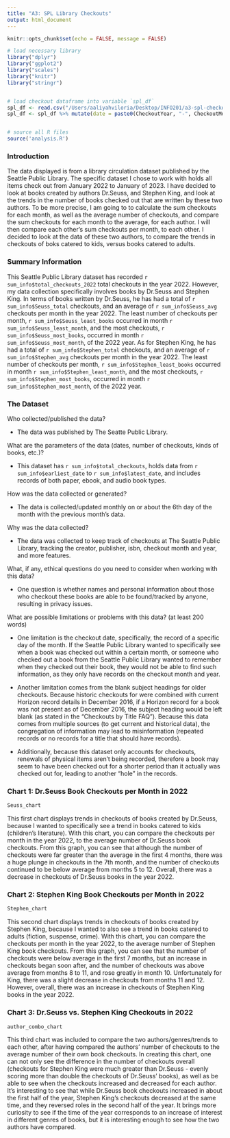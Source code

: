 ```yaml
---
title: "A3: SPL Library Checkouts"
output: html_document
---
```


```r
knitr::opts_chunk$set(echo = FALSE, message = FALSE)

# load necessary library
library("dplyr")
library("ggplot2")
library("scales")
library("knitr")
library("stringr")


# load checkout dataframe into variable `spl_df`
spl_df <- read.csv("/Users/aaliyahviloria/Desktop/INFO201/a3-spl-checkouts-aviloria13/2022-2023-All-Checkouts-SPL-Data.csv", stringsAsFactors = FALSE)
spl_df <- spl_df %>% mutate(date = paste0(CheckoutYear, "-", CheckoutMonth, "-01"))


# source all R files
source('analysis.R')
```

### Introduction

The data displayed is from a library circulation dataset published by the Seattle Public Library. The specific dataset I chose to work with holds all items check out from January 2022 to January of 2023. I have decided to look at books created by authors Dr.Seuss, and Stephen King, and look at the trends in the number of books checked out that are written by these two authors. To be more precise, I am going to to calculate the sum checkouts for each month, as well as the average number of checkouts, and compare the sum checkouts for each month to the average, for each author. I will then compare each other's sum checkouts per month, to each other. I decided to look at the data of these two authors, to compare the trends in checkouts of boks catered to kids, versus books catered to adults.

### Summary Information

This Seattle Public Library dataset has recorded `r sum_info$total_checkouts_2022` total checkouts in the year 2022. However, my data collection specifically involves books by Dr.Seuss and Stephen King. In terms of books written by Dr.Seuss, he has had a total of `r sum_info$Seuss_total` checkouts, and an average of `r sum_info$Seuss_avg` checkouts per month in the year 2022. The least number of checkouts per month, `r sum_info$Seuss_least_books` occurred in month `r sum_info$Seuss_least_month`, and the most checkouts, `r sum_info$Seuss_most_books`, occurred in month `r sum_info$Seuss_most_month`, of the 2022 year. As for Stephen King, he has had a total of `r sum_info$Stephen_total` checkouts, and an average of `r sum_info$Stephen_avg` checkouts per month in the year 2022. The least number of checkouts per month, `r sum_info$Stephen_least_books` occurred in month `r sum_info$Stephen_least_month`, and the most checkouts, `r sum_info$Stephen_most_books`, occurred in month `r sum_info$Stephen_most_month`, of the 2022 year.    

### The Dataset

Who collected/published the data?  

* The data was published by The Seatte Public Library.

What are the parameters of the data (dates, number of checkouts, kinds of books, etc.)?

* This dataset has `r sum_info$total_checkouts`, holds data from `r sum_info$earliest_date` to `r sum_info$latest_date`, and includes records of both paper, ebook, and audio book types.

How was the data collected or generated?  

* The data is collected/updated monthly on or about the 6th day of the month with the previous month's data.

Why was the data collected?  

* The data was collected to keep track of checkouts at The Seattle Public Library, tracking the creator, publisher, isbn, checkout month and year, and more features.

What, if any, ethical questions do you need to consider when working with this data?  

* One question is whether names and personal information about those who checkout these books are able to be found/tracked by anyone, resulting in privacy issues.

What are possible limitations or problems with this data?   (at least 200 words)

* One limitation is the checkout date, specifically, the record of a specific day of the month. If the Seattle Public Library wanted to specifically see when a book was checked out within a certain month, or someone who checked out a book from the Seattle Public Library wanted to remember when they checked out their book, they would not be able to find such information, as they only have records on the checkout month and year.

* Another limitation comes from the blank subject headings for older checkouts. Because historic checkouts for were combined with current Horizon record details in December 2016, if a Horizon record for a book was not present as of December 2016, the subject heading would be left blank (as stated in the "Checkouts by Title FAQ"). Because this data comes from multiple sources (to get current and historical data), the congregation of information may lead to misinformation (repeated records or no records for a title that should have records).

* Additionally, because this dataset only accounts for checkouts, renewals of physical items aren't being recorded, therefore a book may seem to have been checked out for a shorter period than it actually was checked out for, leading to another "hole" in the records.


### Chart 1: Dr.Seuss Book Checkouts per Month in 2022
```r
Seuss_chart
```

This first chart displays trends in checkouts of books created by Dr.Seuss, because I wanted to specifically see a trend in books catered to kids (children's literature). With this chart, you can compare the checkouts per month in the year 2022, to the average number of Dr.Seuss book checkouts. From this graph, you can see that although the number of checkouts were far greater than the average in the first 4 months, there was a huge plunge in checkouts in the 7th month, and the number of checkouts continued to be below average from months 5 to 12. Overall, there was a decrease in checkouts of Dr.Seuss books in the year 2022. 

### Chart 2: Stephen King Book Checkouts per Month in 2022
```r
Stephen_chart
```

This second chart displays trends in checkouts of books created by Stephen King, because I wanted to also see a trend in books catered to adults (fiction, suspense, crime). With this chart, you can compare the checkouts per month in the year 2022, to the average number of Stephen King book checkouts. From this graph, you can see that the number of checkouts were below average in the first 7 months, but an increase in checkouts began soon after, and the number of checkouts was above average from months 8 to 11, and rose greatly in month 10. Unfortunately for King, there was a slight decrease in checkouts from months 11 and 12. However, overall, there was an increase in checkouts of Stephen King books in the year 2022.


### Chart 3: Dr.Seuss vs. Stephen King Checkouts in 2022
```r
author_combo_chart
```

This third chart was included to compare the two authors/genres/trends to each other, after having compared the authors' number of checkouts to the average number of their own book checkouts. In creating this chart, one can not only see the difference in the number of checkouts overall (checkouts for Stephen King were much greater than Dr.Seuss - evenly scoring more than double the checkouts of Dr.Seuss' books), as well as be able to see when the checkouts increased and decreased for each author. It's interesting to see that while Dr.Seuss book checkouts increased in about the first half of the year, Stephen King's checkouts decreased at the same time, and they reversed roles in the second half of the year. It brings more curiosity to see if the time of the year corresponds to an increase of interest in different genres of books, but it is interesting enough to see how the two authors have compared.

